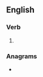 ==English==

===Verb===
{{head|en|present participle}}

# {{present participle of|belie|lang=en|nocat=1}}

===Anagrams===
* {{anagrams|en|Bingley|beingly}}